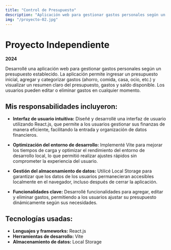 ```yaml
---
title: "Control de Presupuesto"
description: "Aplicación web para gestionar gastos personales según un presupuesto."
img: "/proyecto-02.jpg"
---
```


# Proyecto Independiente  
**2024**

Desarrollé una aplicación web para gestionar gastos personales según un presupuesto establecido. La aplicación permite ingresar un presupuesto inicial, agregar y categorizar gastos (ahorro, comida, casa, ocio, etc.) y visualizar un resumen claro del presupuesto, gastos y saldo disponible. Los usuarios pueden editar o eliminar gastos en cualquier momento.

## Mis responsabilidades incluyeron:

- **Interfaz de usuario intuitiva:** Diseñé y desarrollé una interfaz de usuario utilizando React.js, que permite a los usuarios gestionar sus finanzas de manera eficiente, facilitando la entrada y organización de datos financieros.
  
- **Optimización del entorno de desarrollo:** Implementé Vite para mejorar los tiempos de carga y optimizar el rendimiento del entorno de desarrollo local, lo que permitió realizar ajustes rápidos sin comprometer la experiencia del usuario.
  
- **Gestión del almacenamiento de datos:** Utilicé Local Storage para garantizar que los datos de los usuarios permanecieran accesibles localmente en el navegador, incluso después de cerrar la aplicación.

- **Funcionalidades clave:** Desarrollé funcionalidades para agregar, editar y eliminar gastos, permitiendo a los usuarios ajustar su presupuesto dinámicamente según sus necesidades.

## Tecnologías usadas:

- **Lenguajes y frameworks:** React.js
- **Herramientas de desarrollo:** Vite
- **Almacenamiento de datos:** Local Storage

